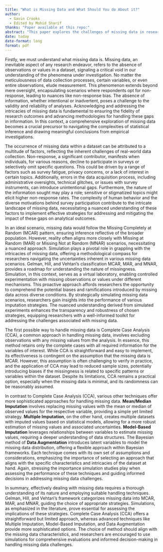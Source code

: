 ```yaml
---
title: "What is Missing Data and What Should You do About it?"
author:
  - Gavin Crooks 
  - Edited by Mohid Sharif 
thanks: "Paper available at this repo:"
abstract: "This paper explores the challenges of missing data in research, emphasizing its inevitability and multifaceted origins. The authors advocate for a nuanced understanding of Missing Completely at Random (MCAR), Missing at Random (MAR), and Missing Not at Random (MNAR) patterns. Simulation is highlighted as a crucial tool for experimenting with missing data scenarios and evaluating imputation strategies. Complete Case Analysis (CCA) is discussed as a straightforward but limited approach, contrasted with more advanced techniques like Multiple Imputation and Data Augmentation. The importance of simulation studies in guiding decision-making is underscored, emphasizing the need for tailored strategies aligned with missing data characteristics."
date: today
date-format: long
format: pdf
--- 
```


Firstly, we must understand what missing data is. Missing data, an inevitable aspect of any research endeavor, refers to the absence of observations or values in a dataset, signaling a critical void in our understanding of the phenomena under investigation. No matter the meticulousness of data collection processes, certain variables, or even entire observations, elude measurement. This phenomenon extends beyond mere oversight, encapsulating scenarios where respondents opt for non-response, leading to nuances like non-response bias. The absence of information, whether intentional or inadvertent, poses a challenge to the validity and reliability of analyses. Acknowledging and addressing the intricacies of missing data is fundamental to ensuring the fidelity of research outcomes and advancing methodologies for handling these gaps in information. In this context, a comprehensive exploration of missing data becomes a crucial precursor to navigating the complexities of statistical inference and drawing meaningful conclusions from empirical investigations.

The occurrence of missing data within a dataset can be attributed to a multitude of factors, reflecting the inherent challenges of real-world data collection. Non-response, a significant contributor, manifests when individuals, for various reasons, decline to participate in surveys or selectively omit specific questions. This could be driven by a range of factors such as survey fatigue, privacy concerns, or a lack of interest in certain topics. Additionally, errors in the data acquisition process, including administrative oversights, technical glitches, or issues with survey instruments, can introduce unintentional gaps. Furthermore, the nature of the information sought may play a role; sensitive or stigmatized topics might elicit higher non-response rates. The complexity of human behavior and the diverse motivations behind survey participation contribute to the intricate landscape of missing data, necessitating a nuanced understanding of these factors to implement effective strategies for addressing and mitigating the impact of these gaps on analytical outcomes.

In an ideal scenario, missing data would follow the Missing Completely at Random (MCAR) pattern, ensuring inference reflective of the broader population. However, reality often aligns more closely with Missing at Random (MAR) or Missing Not at Random (MNAR) scenarios, necessitating a nuanced approach. Simulation plays a pivotal role in grappling with the intricacies of missing data, offering a methodological compass for researchers navigating the uncertainties inherent in various missing data scenarios. Gelman, Hill, and Vehtari's classification MCAR, MAR, and MNAR, provides a roadmap for understanding the nature of missingness. Simulation, in this context, serves as a virtual laboratory, enabling controlled experimentation with missing observations or values under different mechanisms. This proactive approach affords researchers the opportunity to comprehend the potential biases and ramifications introduced by missing data across diverse conditions. By strategically simulating missing data scenarios, researchers gain insights into the performance of various imputation strategies. The nuanced understanding derived from simulated experiments enhances the transparency and robustness of chosen strategies, equipping researchers with a well-informed toolkit for addressing the challenges associated with missing data. 

The first possible way to handle missing data is Complete Case Analysis (CCA), a common approach in handling missing data, involves excluding observations with any missing values from the analysis. In essence, this method retains only the complete cases with all required information for the variables of interest. While CCA is straightforward and easy to implement, its effectiveness is contingent on the assumption that the missing data is MCAR. However, this assumption is often challenging to verify in practice, and the application of CCA may lead to reduced sample sizes, potentially introducing biases if the missingness is related to specific patterns or variables within the dataset. Despite its limitations, CCA remains a practical option, especially when the missing data is minimal, and its randomness can be reasonably assumed.

In contrast to Complete Case Analysis (CCA), various other techniques offer more sophisticated approaches for handling missing data. **Mean/Median Imputation** involves replacing missing values with the mean or median of observed values for the respective variable, providing a simple yet limited strategy. **Multiple Imputation**, on the other hand, creates multiple datasets with imputed values based on statistical models, allowing for a more robust estimation of missing values and associated uncertainties. **Model-Based Imputation** leverages relationships between variables to estimate missing values, requiring a deeper understanding of data structures. The Bayesian method of **Data Augmentation** introduces latent variables to model the missing data distribution, offering a flexible approach within Bayesian frameworks. Each technique comes with its own set of assumptions and considerations, emphasizing the importance of selecting an approach that aligns with the specific characteristics and intricacies of the dataset at hand. Again, stressing the importance simulation studies play when assessing the performance of these techniques and guiding informed decisions in addressing missing data challenges.

In summary, effectively dealing with missing data requires a thorough understanding of its nature and employing suitable handling techniques. Gelman, Hill, and Vehtari's framework categorizes missing data into MCAR, MAR, and MNAR, guiding the choice of appropriate strategies. Simulations, as emphasized in the literature, prove essential for assessing the implications of these strategies. Complete Case Analysis (CCA) offers a straightforward but limited approach, whereas advanced techniques like Multiple Imputation, Model-Based Imputation, and Data Augmentation provide more sophisticated options. The choice of method should align with the missing data characteristics, and researchers are encouraged to use simulations for comprehensive evaluations and informed decision-making in handling missing data challenges.